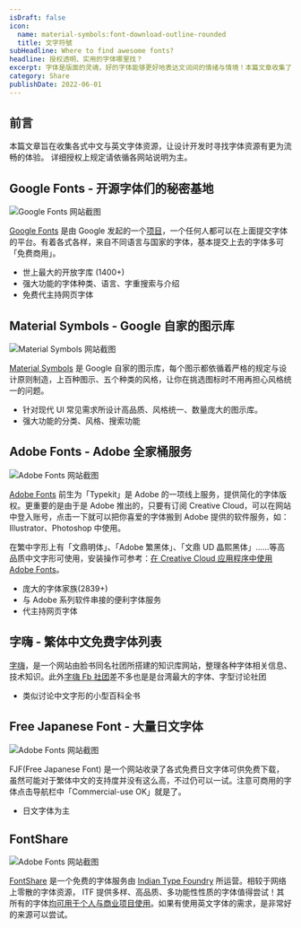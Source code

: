 ```yaml
---
isDraft: false
icon:
  name: material-symbols:font-download-outline-rounded
  title: 文字符號
subHeadline: Where to find awesome fonts?
headline: 授权透明、实用的字体哪里找？
excerpt: 字体是版面的灵魂，好的字体能够更好地表达文词间的情绪与情境！本篇文章收集了实用且来源可靠、授权清楚的字体网站并且是我平时设计时会考虑参考的网素材网站，像是：Google Fonts、FontShare……在使用时请务必注意授权范围限制。
category: Share
publishDate: 2022-06-01
---
```


## 前言

本篇文章旨在收集各式中文与英文字体资源，让设计开发时寻找字体资源有更为流畅的体验。 详细授权上规定请依循各网站说明为主。

## Google Fonts - 开源字体们的秘密基地

![Google Fonts 网站截图](./google-fonts.webp)

[Google Fonts](https://fonts.google.com/) 是由 Google 发起的一个[项目](https://github.com/google/fonts)，一个任何人都可以在上面提交字体的平台。有着各式各样，来自不同语言与国家的字体，基本提交上去的字体多可「免费商用」。

- 世上最大的开放字库 (1400+)
- 强大功能的字体种类、语言、字重搜索与介绍
- 免费代主持网页字体

## Material Symbols - Google 自家的图示库

![Material Symbols 网站截图](./material-symbols.webp)

[Material Symbols](https://fonts.google.com/icons?icon.set=Material+Symbols) 是 Google 自家的图示库，每个图示都依循着严格的规定与设计原则制造，上百种图示、五个种类的风格，让你在挑选图标时不用再担心风格统一的问题。

- 针对现代 UI 常见需求所设计高品质、风格统一、数量庞大的图示库。
- 强大功能的分类、风格、搜索功能

## Adobe Fonts - Adobe 全家桶服务

![Adobe Fonts 网站截图](./adobe-fonts.webp)

[Adobe Fonts](https://fonts.adobe.com) 前生为「Typekit」是 Adobe 的一项线上服务，提供简化的字体版权。更重要的是由于是 Adobe
推出的，只要有订阅 Creative Cloud，可以在网站中登入账号，点击一下就可以把你喜爱的字体搬到 Adobe 提供的软件服务，如：Illustrator、Photoshop
中使用。

在繁中字形上有「文鼎明体」、「Adobe 繁黑体」、「文鼎 UD 晶熙黑体」……等高品质中文字形可使用，安装操作可参考：[在 Creative Cloud 应用程序中使用 Adobe Fonts](https://helpx.adobe.com/tw/creative-cloud/help/add-fonts.html)。

- 庞大的字体家族(2839+)
- 与 Adobe 系列软件串接的便利字体服务
- 代主持网页字体

## 字嗨 - 繁体中文免费字体列表

[字嗨](https://zi-hi.com/%E7%B9%81%E9%AB%94%E4%B8%AD%E6%96%87%E5%85%8D%E8%B2%BB%E5%AD%97%E5%9E%8B%E5%88%97%E8%A1%A8)，是一个网站由脸书同名社团所搭建的知识库网站，整理各种字体相关信息、技术知识。此外[字嗨 Fb 社团](https://www.facebook.com/groups/enjoyfonts/)差不多也是是台湾最大的字体、字型讨论社团

- 类似讨论中文字形的小型百科全书

## Free Japanese Font - 大量日文字体

![Adobe Fonts 网站截图](./free-japanese-fonts.webp)

FJF(Free Japanese Font) 是一个网站收录了各式免费日文字体可供免费下载，虽然可能对于繁体中文的支持度并没有这么高，不过仍可以一试。注意可商用的字体点击导航栏中「Commercial-use OK」就是了。

- 日文字体为主

## FontShare

![Adobe Fonts 网站截图](./fontshare.webp)

[FontShare](https://www.fontshare.com/) 是一个免费的字体服务由 [Indian Type Foundry](https://www.indiantypefoundry.com) 所运营。相较于网络上零散的字体资源， ITF 提供多样、高品质、多功能性性质的字体值得尝试！其所有的字体[均可用于个人与商业项目使用](https://www.fontshare.com/licenses/itf-ffl)。如果有使用英文字体的需求，是非常好的来源可以尝试。
